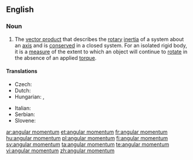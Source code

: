 ==English==

===Noun===
{{wikipedia}}
{{en-noun|sg=[[angular]] [[momentum]]|angular momenta}}

# {{physics}} The [[vector product]] that describes the [[rotary]] [[inertia]] of a system about an [[axis]] and is [[conserved]] in a closed system. For an isolated rigid body, it is a [[measure]] of the extent to which an object will continue to [[rotate]] in the absence of an applied [[torque]].

====Translations====
{{trans-top|angular momentum}}
* Czech: {{t-|cs|moment hybnosti|m}}
* Dutch: {{t|nl|impulsmoment}}
* Hungarian: {{t|hu|impulzusmomentum}}, {{t-|hu|impulzusnyomaték}}
{{trans-mid}}
* Italian: {{t-|it|momento angolare|m}}
* Serbian: {{t-|sr|ugaoni moment|m}}
* Slovene: {{t-|sl|kotni moment|m}}
{{trans-bottom}}

[[ar:angular momentum]]
[[et:angular momentum]]
[[fr:angular momentum]]
[[hu:angular momentum]]
[[pl:angular momentum]]
[[fi:angular momentum]]
[[sv:angular momentum]]
[[ta:angular momentum]]
[[te:angular momentum]]
[[vi:angular momentum]]
[[zh:angular momentum]]